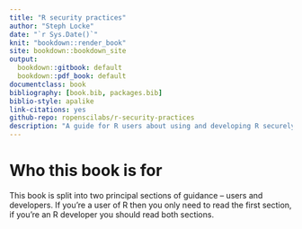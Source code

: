 ```yaml
--- 
title: "R security practices"
author: "Steph Locke"
date: "`r Sys.Date()`"
knit: "bookdown::render_book"
site: bookdown::bookdown_site
output:
  bookdown::gitbook: default
  bookdown::pdf_book: default
documentclass: book
bibliography: [book.bib, packages.bib]
biblio-style: apalike
link-citations: yes
github-repo: ropenscilabs/r-security-practices
description: "A guide for R users about using and developing R securely"
---
```



# Who this book is for
This book is split into two principal sections of guidance -- users and developers. If you're a user of R then you only need to read the first section, if you're an R developer you should read both sections.
